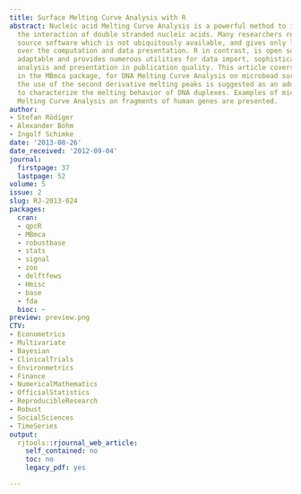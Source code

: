 ```yaml
---
title: Surface Melting Curve Analysis with R
abstract: Nucleic acid Melting Curve Analysis is a powerful method to investigate
  the interaction of double stranded nucleic acids. Many researchers rely on closed
  source software which is not ubiquitously available, and gives only little control
  over the computation and data presentation. R in contrast, is open source, highly
  adaptable and provides numerous utilities for data import, sophisticated statistical
  analysis and presentation in publication quality. This article covers methods, implemented
  in the MBmca package, for DNA Melting Curve Analysis on microbead surfaces. Particularly,
  the use of the second derivative melting peaks is suggested as an additional parameter
  to characterize the melting behavior of DNA duplexes. Examples of microbead surface
  Melting Curve Analysis on fragments of human genes are presented.
author:
- Stefan Rödiger
- Alexander Böhm
- Ingolf Schimke
date: '2013-08-26'
date_received: '2012-09-04'
journal:
  firstpage: 37
  lastpage: 52
volume: 5
issue: 2
slug: RJ-2013-024
packages:
  cran:
  - qpcR
  - MBmca
  - robustbase
  - stats
  - signal
  - zoo
  - delftfews
  - Hmisc
  - base
  - fda
  bioc: ~
preview: preview.png
CTV:
- Econometrics
- Multivariate
- Bayesian
- ClinicalTrials
- Environmetrics
- Finance
- NumericalMathematics
- OfficialStatistics
- ReproducibleResearch
- Robust
- SocialSciences
- TimeSeries
output:
  rjtools::rjournal_web_article:
    self_contained: no
    toc: no
    legacy_pdf: yes

---
```

